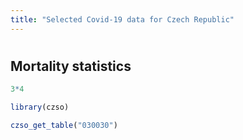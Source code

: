 ```yaml
---
title: "Selected Covid-19 data for Czech Republic"
---
```


# {.tabset}


## Mortality statistics
```r
3*4
```

```r
library(czso)
```

```r
czso_get_table("030030")
```